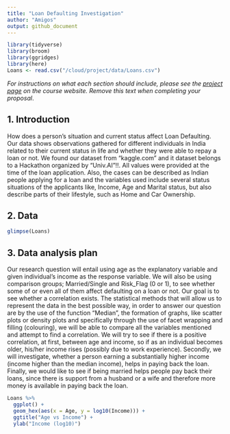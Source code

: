 ```yaml
---
title: "Loan Defaulting Investigation"
author: "Amigos"
output: github_document
---
```


```r
library(tidyverse)
library(broom)
library(ggridges)
library(here)
Loans <- read.csv("/cloud/project/data/Loans.csv")
```

*For instructions on what each section should include, please see the [project page](https://idsed.digital/assessments/project/#proposal) on the course website. Remove this text when completing your proposal*.

## 1. Introduction
How does a person's situation and current status affect Loan Defaulting. Our data shows observations gathered for different individuals in India related to their current status in life and whether they were able to repay a loan or not. We found our dataset from "kaggle.com" and it dataset belongs to a Hackathon organized by "Univ.AI"!!. All values were provided at the time of the loan application. Also, the cases can be described as Indian people applying for a loan and the variables used include several status situations of the applicants like, Income, Age and Marital status, but also describe parts of their lifestyle, such as Home and Car Ownership.



## 2. Data

```r
glimpse(Loans)
```



## 3. Data analysis plan
Our research question will entail using age as the explanatory variable and given individual's income as the response variable. We will also be using comparison groups; Married/Single and Risk_Flag (0 or 1), to see whether some of or even all of them affect defaulting on a loan or not. Our goal is to see whether a correlation exists.
The statistical methods that will allow us to represent the data in the best possible way, in order to answer our question are by the use of the function "Median", the formation of graphs, like scatter plots or density plots and specifically through the use of facet wrapping and filling (colouring), we will be able to compare all the variables mentioned and attempt to find a correlation.
We will try to see if there is a positive correlation, at first, between age and income, so if as an individual becomes older, his/her income rises (possibly due to work experience). Secondly, we will investigate, whether a person earning a substantially higher income (income higher than the median income), helps in paying back the loan. Finally, we would like to see if being married helps people pay back their loans, since there is support from a husband or a wife and therefore more money is available in paying back the loan.

```r
Loans %>%
  ggplot() +
  geom_hex(aes(x = Age, y = log10(Income))) +
  ggtitle("Age vs Income") +
  ylab("Income (log10)")
```